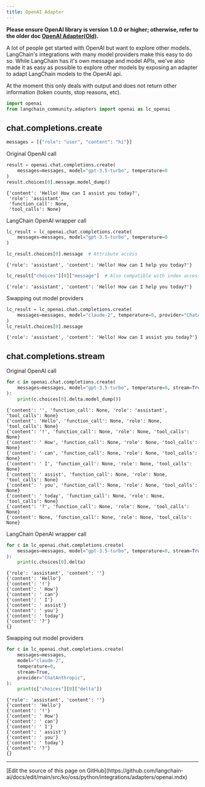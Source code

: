 ```yaml
---
title: OpenAI Adapter
---
```


**Please ensure OpenAI library is version 1.0.0 or higher; otherwise, refer to the older doc [OpenAI Adapter(Old)](/oss/python/integrations/adapters/openai-old/).**

A lot of people get started with OpenAI but want to explore other models. LangChain's integrations with many model providers make this easy to do so. While LangChain has it's own message and model APIs, we've also made it as easy as possible to explore other models by exposing an adapter to adapt LangChain models to the OpenAI api.

At the moment this only deals with output and does not return other information (token counts, stop reasons, etc).

```python
import openai
from langchain_community.adapters import openai as lc_openai
```

## chat.completions.create

```python
messages = [{"role": "user", "content": "hi"}]
```

Original OpenAI call

```python
result = openai.chat.completions.create(
    messages=messages, model="gpt-3.5-turbo", temperature=0
)
result.choices[0].message.model_dump()
```

```output
{'content': 'Hello! How can I assist you today?',
 'role': 'assistant',
 'function_call': None,
 'tool_calls': None}
```

LangChain OpenAI wrapper call

```python
lc_result = lc_openai.chat.completions.create(
    messages=messages, model="gpt-3.5-turbo", temperature=0
)

lc_result.choices[0].message  # Attribute access
```

```output
{'role': 'assistant', 'content': 'Hello! How can I help you today?'}
```

```python
lc_result["choices"][0]["message"]  # Also compatible with index access
```

```output
{'role': 'assistant', 'content': 'Hello! How can I help you today?'}
```

Swapping out model providers

```python
lc_result = lc_openai.chat.completions.create(
    messages=messages, model="claude-2", temperature=0, provider="ChatAnthropic"
)
lc_result.choices[0].message
```

```output
{'role': 'assistant', 'content': 'Hello! How can I assist you today?'}
```

## chat.completions.stream

Original OpenAI call

```python
for c in openai.chat.completions.create(
    messages=messages, model="gpt-3.5-turbo", temperature=0, stream=True
):
    print(c.choices[0].delta.model_dump())
```

```output
{'content': '', 'function_call': None, 'role': 'assistant', 'tool_calls': None}
{'content': 'Hello', 'function_call': None, 'role': None, 'tool_calls': None}
{'content': '!', 'function_call': None, 'role': None, 'tool_calls': None}
{'content': ' How', 'function_call': None, 'role': None, 'tool_calls': None}
{'content': ' can', 'function_call': None, 'role': None, 'tool_calls': None}
{'content': ' I', 'function_call': None, 'role': None, 'tool_calls': None}
{'content': ' assist', 'function_call': None, 'role': None, 'tool_calls': None}
{'content': ' you', 'function_call': None, 'role': None, 'tool_calls': None}
{'content': ' today', 'function_call': None, 'role': None, 'tool_calls': None}
{'content': '?', 'function_call': None, 'role': None, 'tool_calls': None}
{'content': None, 'function_call': None, 'role': None, 'tool_calls': None}
```

LangChain OpenAI wrapper call

```python
for c in lc_openai.chat.completions.create(
    messages=messages, model="gpt-3.5-turbo", temperature=0, stream=True
):
    print(c.choices[0].delta)
```

```output
{'role': 'assistant', 'content': ''}
{'content': 'Hello'}
{'content': '!'}
{'content': ' How'}
{'content': ' can'}
{'content': ' I'}
{'content': ' assist'}
{'content': ' you'}
{'content': ' today'}
{'content': '?'}
{}
```

Swapping out model providers

```python
for c in lc_openai.chat.completions.create(
    messages=messages,
    model="claude-2",
    temperature=0,
    stream=True,
    provider="ChatAnthropic",
):
    print(c["choices"][0]["delta"])
```

```output
{'role': 'assistant', 'content': ''}
{'content': 'Hello'}
{'content': '!'}
{'content': ' How'}
{'content': ' can'}
{'content': ' I'}
{'content': ' assist'}
{'content': ' you'}
{'content': ' today'}
{'content': '?'}
{}
```

---

<Callout icon="pen-to-square" iconType="regular">
  [Edit the source of this page on GitHub](https://github.com/langchain-ai/docs/edit/main/src/ko/oss/python/integrations/adapters/openai.mdx)
</Callout>
